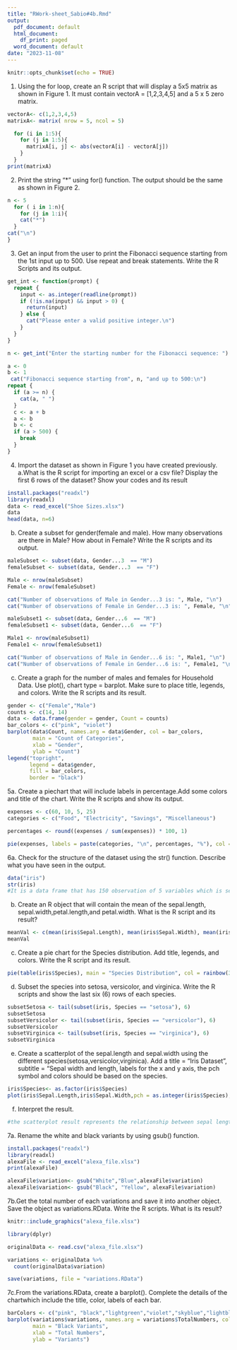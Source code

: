 ```yaml
---
title: "RWork-sheet_Sabio#4b.Rmd"
output:
  pdf_document: default
  html_document:
    df_print: paged
  word_document: default
date: "2023-11-08"
---
```


```r
knitr::opts_chunk$set(echo = TRUE)
```
1. Using the for loop, create an R script that will display a 5x5 matrix as shown in
Figure 1. It must contain vectorA = [1,2,3,4,5] and a 5 x 5 zero matrix.
```r
vectorA<- c(1,2,3,4,5)
matrixA<- matrix( nrow = 5, ncol = 5)

  for (i in 1:5){
    for (j in 1:5){
      matrixA[i, j] <- abs(vectorA[i] - vectorA[j])
    }
  }
print(matrixA)
```
2. Print the string "*" using for() function. The output should be the same as shown
in Figure 2.

```r
n <- 5
  for ( i in 1:n){
    for (j in 1:i){
    cat("*")
  }
cat("\n")
}
```
3. Get an input from the user to print the Fibonacci sequence starting from the 1st input
up to 500. Use repeat and break statements. Write the R Scripts and its output.
```r
get_int <- function(prompt) {
  repeat {
    input <- as.integer(readline(prompt))
    if (!is.na(input) && input > 0) {
      return(input)
    } else {
      cat("Please enter a valid positive integer.\n")
    }
  }
}

n <- get_int("Enter the starting number for the Fibonacci sequence: ")

a <- 0
b <- 1
 cat("Fibonacci sequence starting from", n, "and up to 500:\n")
repeat {
  if (a >= n) {
    cat(a, " ")
  }
  c <- a + b
  a <- b
  b <- c
  if (a > 500) {
    break
  }
}
```
4. Import the dataset as shown in Figure 1 you have created previously.
a.What is the R script for importing an excel or a csv file? Display the first 6 rows of the dataset? Show your codes and its result
```r
install.packages("readxl")
library(readxl)
data <- read_excel("Shoe Sizes.xlsx")
data 
head(data, n=6)
```
b. Create a subset for gender(female and male). How many observations are there in Male? How about in Female? Write the R scripts and its output.
```r
maleSubset <- subset(data, Gender...3  == "M")
femaleSubset <- subset(data, Gender...3  == "F")

Male <- nrow(maleSubset)
Female <- nrow(femaleSubset)

cat("Number of observations of Male in Gender...3 is: ", Male, "\n")
cat("Number of observations of Female in Gender...3 is: ", Female, "\n")

maleSubset1 <- subset(data, Gender...6  == "M")
femaleSubset1 <- subset(data, Gender...6  == "F")

Male1 <- nrow(maleSubset1)
Female1 <- nrow(femaleSubset1)

cat("Number of observations of Male in Gender...6 is: ", Male1, "\n")
cat("Number of observations of Female in Gender...6 is: ", Female1, "\n")
```
c. Create a graph for the number of males and females for Household Data. Use plot(), chart type = barplot. Make sure to place title, legends, and colors. Write the R scripts and
its result.
```r
gender <- c("Female","Male")
counts <- c(14, 14)
data <- data.frame(gender = gender, Count = counts)
bar_colors <- c("pink", "violet")
barplot(data$Count, names.arg = data$Gender, col = bar_colors,
        main = "Count of Categories",
        xlab = "Gender",
        ylab = "Count")
legend("topright",
       legend = data$gender,
       fill = bar_colors,
       border = "black")
```   
5a. Create a piechart that will include labels in percentage.Add some colors and title of
the chart. Write the R scripts and show its output.
```r
expenses <- c(60, 10, 5, 25)
categories <- c("Food", "Electricity", "Savings", "Miscellaneous")

percentages <- round((expenses / sum(expenses)) * 100, 1)

pie(expenses, labels = paste(categories, "\n", percentages, "%"), col = rainbow(length(expenses)), main = "Dela Cruz Family Monthly Expenses")
```
6a. Check for the structure of the dataset using the str() function. Describe what you have seen in the output.
```r
data("iris")
str(iris)
#It is a data frame that has 150 observation of 5 variables which is sepal.length, sepal.width, petal.length, petal.width.
```
b. Create an R object that will contain the mean of the sepal.length,
sepal.width,petal.length,and petal.width. What is the R script and its result?
```r
meanVal <- c(mean(iris$Sepal.Length), mean(iris$Sepal.Width), mean(iris$Petal.Length), mean(iris$Petal.Width))
meanVal
```
c. Create a pie chart for the Species distribution. Add title, legends, and colors. Write the R script and its result.
```r
pie(table(iris$Species), main = "Species Distribution", col = rainbow(3), labels = levels(iris$Species))
```
d. Subset the species into setosa, versicolor, and virginica. Write the R scripts
and show the last six (6) rows of each species.
```r
subsetSetosa <- tail(subset(iris, Species == "setosa"), 6)
subsetSetosa
subsetVersicolor <- tail(subset(iris, Species == "versicolor"), 6)
subsetVersicolor
subsetVirginica <- tail(subset(iris, Species == "virginica"), 6)
subsetVirginica
```
e. Create a scatterplot of the sepal.length and sepal.width using the different species(setosa,versicolor,virginica). Add a title = “Iris Dataset”, subtitle = “Sepal width and length, labels for the x and y axis, the pch symbol and colors should be based on the species.
```r
iris$Species<- as.factor(iris$Species)
plot(iris$Sepal.Length,iris$Sepal.Width,pch = as.integer(iris$Species),col = as.integer(iris$Species), main = "Iris Dataset", sub = "Sepal Width and Length", xlab = "Sepal Length", ylab = "Sepal width")
```
f. Interpret the result.
```r
#the scatterplot result represents the relationship between sepal length and width for different species(setosa,versicolor,virginica)and each point corresponds to an observation in the dataset,differentiated by color and symbol based on species.
```
7a. Rename the white and black variants by using gsub() function.
```r
install.packages("readxl")
library(readxl)
alexaFile <- read_excel("alexa_file.xlsx")
print(alexaFile)

alexaFile$variation<- gsub("White","Blue",alexaFile$variation)
alexaFile$variation<- gsub("Black", "Yellow", alexaFile$variation)
```
7b.Get the total number of each variations and save it into another object. Save the object as variations.RData. Write the R scripts. What is its result?
```r
knitr::include_graphics("alexa_file.xlsx")

library(dplyr)

originalData <- read.csv("alexa_file.xlsx")

variations <- originalData %>%
  count(originalData$variation)

save(variations, file = "variations.RData")
```
7c.From the variations.RData, create a barplot(). Complete the details of the chartwhich include the title, color, labels of each bar.
```r
barColors <- c("pink", "black","lightgreen","violet","skyblue","lightblue")
barplot(variations$variations, names.arg = variations$TotalNumbers, col = barColors,
        main = "Black Variants",
        xlab = "Total Numbers",
        ylab = "Variants")
```